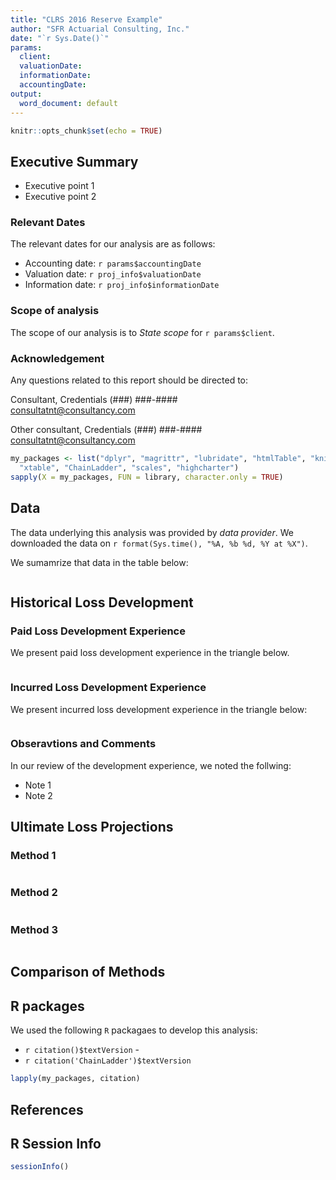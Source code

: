 ---
title: "CLRS 2016 Reserve Example"
author: "SFR Actuarial Consulting, Inc."
date: "`r Sys.Date()`"
params:
  client: 
  valuationDate: 
  informationDate: 
  accountingDate: 
output:
  word_document: default
---

```{r setup, include=FALSE}
knitr::opts_chunk$set(echo = TRUE)
```

## Executive Summary

- Executive point 1
- Executive point 2

### Relevant Dates

The relevant dates for our analysis are as follows:  

* Accounting date: `r params$accountingDate`  
* Valuation date: `r proj_info$valuationDate`  
* Information date: `r proj_info$informationDate`

### Scope of analysis

The scope of our analysis is to _State scope_ for `r params$client`.

### Acknowledgement

Any questions related to this report should be directed to:

Consultant, Credentials
(###) ###-####  
<consultatnt@consultancy.com>

Other consultant, Credentials
(###) ###-####  
<consultatnt@consultancy.com>

```{r message = FALSE, warning=FALSE, results='hide'}
my_packages <- list("dplyr", "magrittr", "lubridate", "htmlTable", "knitr", 
  "xtable", "ChainLadder", "scales", "highcharter")
sapply(X = my_packages, FUN = library, character.only = TRUE)
```

## Data

The data underlying this analysis was provided by _data provider_. We downloaded the data on `r format(Sys.time(), "%A, %b %d, %Y at %X")`.

We sumamrize that data in the table below:

```{r echo=FALSE}
```

## Historical Loss Development

### Paid Loss Development Experience

We present paid loss development experience in the triangle below.  

```{r echo=FALSE}

```

### Incurred Loss Development Experience

We present incurred loss development experience in the triangle below:

```{r echo=FALSE}

```

### Obseravtions and Comments

In our review of the development experience, we noted the follwing:  

- Note 1
- Note 2

## Ultimate Loss Projections

### Method 1

```{r }
```

### Method 2

```{r }
```

### Method 3

```{r }
```

## Comparison of Methods

## R packages

We used the following `R` packagaes to develop this analysis:  

- `r citation()$textVersion` - 
- `r citation('ChainLadder')$textVersion`

```{r}
lapply(my_packages, citation)
```

## References

## R Session Info

```{r echo=FALSE}
sessionInfo()
```

